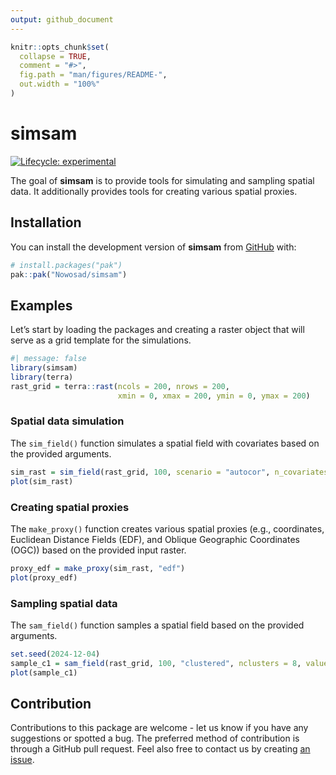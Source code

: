 ```yaml
---
output: github_document
---
```


<!-- README.md is generated from README.Rmd. Please edit that file -->

```r
knitr::opts_chunk$set(
  collapse = TRUE,
  comment = "#>",
  fig.path = "man/figures/README-",
  out.width = "100%"
)
```

# simsam

<!-- badges: start -->
[![Lifecycle: experimental](https://img.shields.io/badge/lifecycle-experimental-orange.svg)](https://lifecycle.r-lib.org/articles/stages.html#experimental)
<!-- badges: end -->

The goal of **simsam** is to provide tools for simulating and sampling spatial data.
It additionally provides tools for creating various spatial proxies.

## Installation

You can install the development version of **simsam** from [GitHub](https://github.com/) with:

``` r
# install.packages("pak")
pak::pak("Nowosad/simsam")
```

## Examples

Let's start by loading the packages and creating a raster object that will serve as a grid template for the simulations.

```r
#| message: false
library(simsam)
library(terra)
rast_grid = terra::rast(ncols = 200, nrows = 200, 
                        xmin = 0, xmax = 200, ymin = 0, ymax = 200)
```

### Spatial data simulation

The `sim_field()` function simulates a spatial field with covariates based on the provided arguments.

```r
sim_rast = sim_field(rast_grid, 100, scenario = "autocor", n_covariates = 5)
plot(sim_rast)
```

### Creating spatial proxies

The `make_proxy()` function creates various spatial proxies (e.g., coordinates, Euclidean Distance Fields (EDF), and Oblique Geographic Coordinates (OGC)) based on the provided input raster.

```r
proxy_edf = make_proxy(sim_rast, "edf")
plot(proxy_edf)
```

### Sampling spatial data

The `sam_field()` function samples a spatial field based on the provided arguments.

```r
set.seed(2024-12-04)
sample_c1 = sam_field(rast_grid, 100, "clustered", nclusters = 8, value = 5)
plot(sample_c1)
```

## Contribution

Contributions to this package are welcome - let us know if you have any suggestions or spotted a bug. 
The preferred method of contribution is through a GitHub pull request. 
Feel also free to contact us by creating [an issue](https://github.com/nowosad/simsam/issues).

